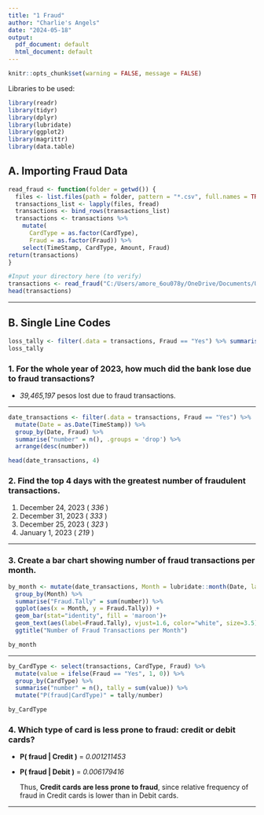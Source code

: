 ---
title: "1 Fraud"
author: "Charlie's Angels"
date: "2024-05-18"
output:
  pdf_document: default
  html_document: default
---
```{r}
knitr::opts_chunk$set(warning = FALSE, message = FALSE)
```

Libraries to be used:
```{r}
library(readr)
library(tidyr)
library(dplyr)
library(lubridate)
library(ggplot2)
library(magrittr)
library(data.table)
```

## A. Importing Fraud Data

```{r}
read_fraud <- function(folder = getwd()) {
  files <- list.files(path = folder, pattern = "*.csv", full.names = TRUE)
  transactions_list <- lapply(files, fread)
  transactions <- bind_rows(transactions_list) 
  transactions <- transactions %>%
    mutate(
      CardType = as.factor(CardType),
      Fraud = as.factor(Fraud)) %>%
    select(TimeStamp, CardType, Amount, Fraud)
return(transactions)
}

#Input your directory here (to verify)
transactions <- read_fraud("C:/Users/amore_6ou078y/OneDrive/Documents/UP Subjects/Stat 125/R/Fraud Data")
head(transactions)

```

------------------------------------------------------------------------

## B. Single Line Codes

```{r}

loss_tally <- filter(.data = transactions, Fraud == "Yes") %>% summarise(Sum = sum(Amount))
loss_tally

```

### 1. For the whole year of 2023, how much did the bank lose due to fraud transactions?

-   *39,465,197* pesos lost due to fraud transactions.

------------------------------------------------------------------------

```{r}

date_transactions <- filter(.data = transactions, Fraud == "Yes") %>%
  mutate(Date = as.Date(TimeStamp)) %>%
  group_by(Date, Fraud) %>%
  summarise("number" = n(), .groups = 'drop') %>%
  arrange(desc(number))

head(date_transactions, 4)

```

### 2. Find the top 4 days with the greatest number of fraudulent transactions.

1.  December 24, 2023 ( *336* )
2.  December 31, 2023 ( *333* )
3.  December 25, 2023 ( *323* )
4.  January 1, 2023 ( *219* )

------------------------------------------------------------------------

### 3. Create a bar chart showing number of fraud transactions per month.

```{r}

by_month <- mutate(date_transactions, Month = lubridate::month(Date, label = TRUE)) %>%
  group_by(Month) %>%
  summarise("Fraud.Tally" = sum(number)) %>%
  ggplot(aes(x = Month, y = Fraud.Tally)) +
  geom_bar(stat="identity", fill = 'maroon')+
  geom_text(aes(label=Fraud.Tally), vjust=1.6, color="white", size=3.5) +
  ggtitle("Number of Fraud Transactions per Month")

by_month
```

------------------------------------------------------------------------

```{r}
by_CardType <- select(transactions, CardType, Fraud) %>%
  mutate(value = ifelse(Fraud == "Yes", 1, 0)) %>%
  group_by(CardType) %>%
  summarise("number" = n(), tally = sum(value)) %>%
  mutate("P(fraud|CardType)" = tally/number)

by_CardType

```

### 4. Which type of card is less prone to fraud: credit or debit cards?

-   **P( fraud \| Credit )** = *0.001211453*

-   **P( fraud \| Debit )** = *0.006179416*

    Thus, **Credit cards are less prone to fraud**, since relative frequency of fraud in Credit cards is lower than in Debit cards.

------------------------------------------------------------------------
